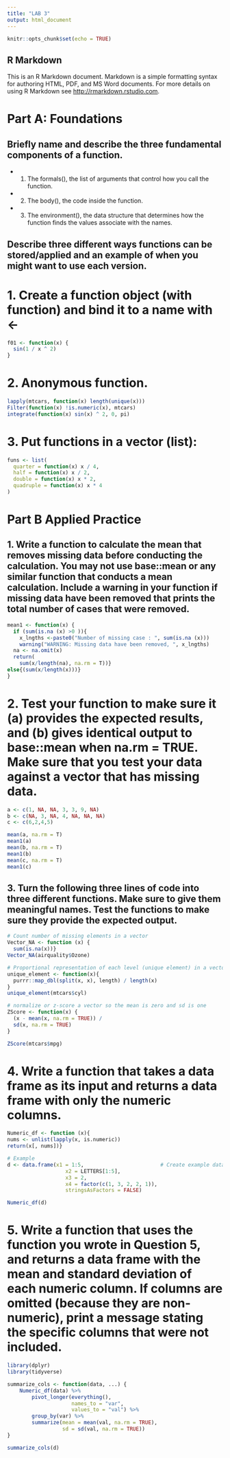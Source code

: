 ```yaml
---
title: "LAB 3"
output: html_document
---
```


```r
knitr::opts_chunk$set(echo = TRUE)
```

## R Markdown

This is an R Markdown document. Markdown is a simple formatting syntax for authoring HTML, PDF, and MS Word documents. For more details on using R Markdown see <http://rmarkdown.rstudio.com>.

# Part A: Foundations
## Briefly name and describe the three fundamental components of a function.

 * 1. The formals(), the list of arguments that control how you call the function.
 * 2. The body(), the code inside the function.
 * 3. The environment(), the data structure that determines how the function finds the values associate with the names.

## Describe three different ways functions can be stored/applied and an example of when you might want to use each version.

# 1. Create a function object (with function) and bind it to a name with <-
```r
f01 <- function(x) {
  sin(1 / x ^ 2)
}
```
# 2. Anonymous function.

```r
lapply(mtcars, function(x) length(unique(x)))
Filter(function(x) !is.numeric(x), mtcars)
integrate(function(x) sin(x) ^ 2, 0, pi)

```

# 3. Put functions in a vector (list):

```r
funs <- list(
  quarter = function(x) x / 4,
  half = function(x) x / 2,
  double = function(x) x * 2,
  quadruple = function(x) x * 4
)
```

# Part B Applied Practice
## 1. Write a function to calculate the mean that removes missing data before conducting the calculation. You may not use base::mean or any similar function that conducts a mean calculation. Include a warning in your function if missing data have been removed that prints the total number of cases that were removed.


```r
mean1 <- function(x) {
  if (sum(is.na (x) >0 )){
    x_lngths <-paste0("Number of missing case : ", sum(is.na (x)))
    warning("WARNING: Missing data have been removed, ", x_lngths)
  na <- na.omit(x)
  return(
    sum(x/length(na), na.rm = T))}
else{(sum(x/length(x)))}
}
```

# 2. Test your function to make sure it (a) provides the expected results, and (b) gives identical output to base::mean when na.rm = TRUE. Make sure that you test your data against a vector that has missing data.

```r
a <- c(1, NA, NA, 3, 3, 9, NA)
b <- c(NA, 3, NA, 4, NA, NA, NA)
c <- c(6,2,4,5)

mean(a, na.rm = T)
mean1(a)
mean(b, na.rm = T)
mean1(b)
mean(c, na.rm = T)
mean1(c)
```
## 3. Turn the following three lines of code into three different functions. Make sure to give them meaningful names. Test the functions to make sure they provide the expected output.
```r
# Count number of missing elements in a vector
Vector_NA <- function (x) {
  sum(is.na(x))}
Vector_NA(airquality$Ozone)

# Proportional representation of each level (unique element) in a vector
unique_element <- function(x){
  purrr::map_dbl(split(x, x), length) / length(x)
}
unique_element(mtcars$cyl)

# normalize or z-score a vector so the mean is zero and sd is one
ZScore <- function(x) {
  (x - mean(x, na.rm = TRUE)) / 
  sd(x, na.rm = TRUE)
}

ZScore(mtcars$mpg)
```
# 4. Write a function that takes a data frame as its input and returns a data frame with only the numeric columns.

```r
Numeric_df <- function (x){
nums <- unlist(lapply(x, is.numeric))  
return(x[, nums])}

# Example
d <- data.frame(x1 = 1:5,                         # Create example data frame
                   x2 = LETTERS[1:5],
                   x3 = 2,
                   x4 = factor(c(1, 3, 2, 2, 1)),
                   stringsAsFactors = FALSE)

Numeric_df(d)
```

# 5. Write a function that uses the function you wrote in Question 5, and returns a data frame with the mean and standard deviation of each numeric column. If columns are omitted (because they are non-numeric), print a message stating the specific columns that were not included.

```r
library(dplyr)
library(tidyverse)

summarize_cols <- function(data, ...) {
    Numeric_df(data) %>% 
        pivot_longer(everything(), 
                     names_to = "var", 
                     values_to = "val") %>%
        group_by(var) %>%
        summarize(mean = mean(val, na.rm = TRUE),
                  sd = sd(val, na.rm = TRUE))
}

summarize_cols(d)
```
